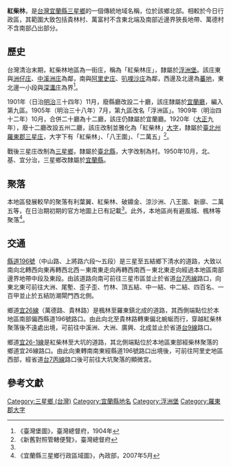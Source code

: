 {{noteTA
|1 = zh-cn:庄; zh-hk:庄; zh-tw:庄;
}}
'''紅柴林'''，是[[台灣|台灣]][[宜蘭縣|宜蘭縣]][[三星鄉_(台灣)|三星鄉]]的一個傳統地域名稱，位於該鄉北部。相較於今日行政區，其範圍大致包括貴林村、萬富村不含東北端及南部近邊界狹長地帶、萬德村不含南部凸出部分。

==歷史==
台灣清治末期，紅柴林地區為一街庄，稱為「紅柴林庄」，隸屬於[[浮洲堡|浮洲堡]]。該庄東與[[洲子_(宜蘭縣)|洲仔庄]]、[[中溪洲庄|中溪洲庄]]為鄰，南與[[阿里史_(三星鄉)|阿里史庄]]、[[叭哩沙庄|叭哩沙庄]]為鄰，西邊及北邊為[[蕃地|蕃地]]，東北邊一小段與[[深溝庄|深溝庄]]為界<ref name="臺灣堡圖">《臺灣堡圖》，臺灣總督府，1904年</ref>。

1901年（日治[[明治|明治]]三十四年）11月，廢縣廳改設二十廳，該庄隸屬於[[宜蘭廳|宜蘭廳]]，編入第九區。1905年（明治三十八年）7月，第九區改名「浮洲區」。1909年（明治四十二年）10月，合併二十廳為十二廳，該庄仍隸屬於宜蘭廳。1920年（[[大正|大正]]九年），廢十二廳改設五州二廳，該庄改制並雅化為「紅柴林」[[大字|大字]]，隸屬於[[臺北州|臺北州]][[羅東郡|羅東郡]][[三星庄|三星庄]]，大字下有「紅柴林」、「八王圍」、「二萬五」<ref>《新舊對照管轄便覽》，臺灣總督府</ref>。

戰後三星庄改制為[[三星鄉_(台灣)|三星鄉]]，隸屬於[[臺北縣|臺北縣]]，大字改制為村。1950年10月，北、基、宜分治，三星鄉改隸屬於[[宜蘭縣|宜蘭縣]]。

==聚落==
本地區發展較早的聚落有利葉翼、紅柴林、破鐤金、涼沙洲、八王圍、新廍、二萬五等，在日治期初期的官方地圖上已有記載<ref name="臺灣堡圖"/>。此外，本地區尚有避風城、楓林等聚落<ref>《宜蘭縣三星鄉行政區域圖》，內政部，2007年5月</ref>。

==交通==
[[縣道196號|縣道196號]]（中山路、上將路六段～五段）是三星至五結鄉下清水的道路，大致以南向北轉西向東再轉西北西－東南東走向再轉西南西－東北東走向經過本地區南部邊界地帶中段及東段。由該道路向南可前往三星市區並止於省道[[台7丙線|台7丙線]]路口，向東北東可前往大洲、尾塹、歪子歪、竹林、頂五結、中一結、中二結、四百名、一百甲並止於五結防潮閘門西北側。

鄉道[[宜26線|宜26線]]（萬德路、貴林路）是楓林至羅東鎮北成的道路，其西側端點位於本地區南部偏西縣道196號路口。由此向北至貴林路轉東偏北蜿蜒而行，穿越紅柴林聚落後不遠處出境，可前往中溪洲、大洲、廣興、北成並止於省道[[台9線|台9線]]路口。

鄉道[[宜26-1線|宜26-1線]]是紅柴林至大坑的道路，其北側端點位於本地區東部經柴林聚落的鄉道宜26線路口。由此向東轉南南東經縣道196號路口出境後，可前往阿里史地區西部，經省道[[台7丙線|台7丙線]]路口後可前往大坑聚落的顯微宮。

==參考文獻==
{{reflist}}

{{羅東郡}}

[[Category:三星鄉_(台灣)|Category:三星鄉 (台灣)]]
[[Category:宜蘭縣地名|Category:宜蘭縣地名]]
[[Category:浮洲堡|Category:浮洲堡]]
[[Category:羅東郡大字|Category:羅東郡大字]]